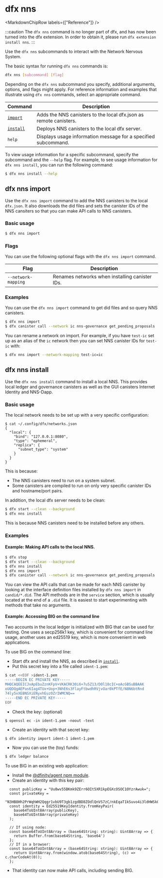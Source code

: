 
# dfx nns

<MarkdownChipRow labels={["Reference"]} />

:::caution
The `dfx nns` command is no longer part of dfx, and has now been turned into the dfx extension. In order to obtain it, please run `dfx extension install nns`.
:::

Use the `dfx nns` subcommands to interact with the Network Nervous System.

The basic syntax for running `dfx nns` commands is:

``` bash
dfx nns [subcommand] [flag]
```

Depending on the `dfx nns` subcommand you specify, additional arguments, options, and flags might apply. For reference information and examples that illustrate using `dfx nns` commands, select an appropriate command.

| Command                             | Description                                                                   |
|-------------------------------------|-------------------------------------------------------------------------------|
| [`import`](#_dfx_nns_import)        | Adds the NNS canisters to the local dfx.json as remote canisters.             |
| [`install`](#_dfx_nns_install)      | Deploys NNS canisters to the local dfx server.                                 |
| `help`                              | Displays usage information message for a specified subcommand.                |

To view usage information for a specific subcommand, specify the subcommand and the `--help` flag. For example, to see usage information for `dfx nns install`, you can run the following command:

``` bash
$ dfx nns install --help
```


## dfx nns import

Use the `dfx nns import` command to add the NNS canisters to the local `dfx.json`.  It also downloads the did files and sets the canister IDs of the NNS cansiters so that you can make API calls to NNS canisters.

### Basic usage

``` bash
$ dfx nns import
```

### Flags

You can use the following optional flags with the `dfx nns import` command.

| Flag                | Description                                    |
|---------------------|------------------------------------------------|
| `--network-mapping` | Renames networks when installing canister IDs. |

### Examples

You can use the `dfx nns import` command to get did files and so query NNS canisters.

``` bash
$ dfx nns import
$ dfx canister call --network ic nns-governance get_pending_proposals '()'
```

You can rename a network on import.  For example, if you have `test-ic` set up as an alias of the `ic` network then you can set NNS canister IDs for `test-ic` with:

``` bash
$ dfx nns import --network-mapping test-ic=ic
```

## dfx nns install

Use the `dfx nns install` command to install a local NNS. This provides local ledger and governance canisters as well as the GUI canisters Internet Identity and NNS-Dapp.

### Basic usage
The local network needs to be set up with a very specific configuration:
```
$ cat ~/.config/dfx/networks.json
{
  "local": {
    "bind": "127.0.0.1:8080",
    "type": "ephemeral",
    "replica": {
      "subnet_type": "system"
    }
  }
}
```

This is because:

* The NNS canisters need to run on a system subnet.
* Some canisters are compiled to run on only very specific canister IDs and hostname/port pairs.


In addition, the local dfx server needs to be clean:

``` bash
$ dfx start --clean --background
$ dfx nns install
```

This is because NNS canisters need to be installed before any others.


### Examples

#### Example: Making API calls to the local NNS.

``` bash
$ dfx stop
$ dfx start --clean --background
$ dfx nns install
$ dfx nns import
$ dfx canister call --network ic nns-governance get_pending_proposals '()'
```

You can view the API calls that can be made for each NNS canister by looking at the interface definition files installed by `dfx nns import` in `candid/*.did`.  The API methods are in the `service` section, which is usually located at the end of a `.did` file.  It is easiest to start experimenting with methods that take no arguments.

#### Example: Accessing BIG on the command line
Two accounts in the local ledger is initialized with BIG that can be used for testing.  One uses a secp256k1 key, which is convenient for command line usage, another uses an ed25519 key, which is more convenient in web applications.



To use BIG on the command line:
* Start dfx and install the NNS, as described in [`install`](#_dfx_nns_install).
* Put this secret key into a file called `ident-1.pem`:
``` bash
$ cat <<EOF >ident-1.pem
-----BEGIN EC PRIVATE KEY-----
MHQCAQEEICJxApEbuZznKFpV+VKACRK30i6+7u5Z13/DOl18cIC+oAcGBSuBBAAK
oUQDQgAEPas6Iag4TUx+Uop+3NhE6s3FlayFtbwdhRVjvOar0kPTfE/N8N6btRnd
74ly5xXEBNSXiENyxhEuzOZrIWMCNQ==
-----END EC PRIVATE KEY-----
EOF
```
* Check the key: (optional)
```
$ openssl ec -in ident-1.pem -noout -text
```
* Create an identity with that secret key:
``` bash
$ dfx identity import ident-1 ident-1.pem
```
* Now you can use the (toy) funds:
``` bash
$ dfx ledger balance
```

To use BIG in an existing web application:
* Install the [@dfinity/agent npm module](https://www.npmjs.com/package/@dfinity/agent).
* Create an identity with this key pair:
```
  const publicKey = "Uu8wv55BKmk9ZErr6OIt5XR1kpEGXcOSOC1OYzrAwuk=";
  const privateKey =
    "N3HB8Hh2PrWqhWH2Qqgr1vbU9T3gb1zgdBD8ZOdlQnVS7zC/nkEqaT1kSuvo4i3ldHWSkQZdw5I4LU5jOsDC6Q==";
  const identity = Ed25519KeyIdentity.fromKeyPair(
    base64ToUInt8Array(publicKey),
    base64ToUInt8Array(privateKey)
  );

  // If using node:
  const base64ToUInt8Array = (base64String: string): Uint8Array => {
    return Buffer.from(base64String, 'base64')
  };
  // If in a browser:
  const base64ToUInt8Array = (base64String: string): Uint8Array => {
    return Uint8Array.from(window.atob(base64String), (c) => c.charCodeAt(0));
  };
```
* That identity can now make API calls, including sending BIG.
